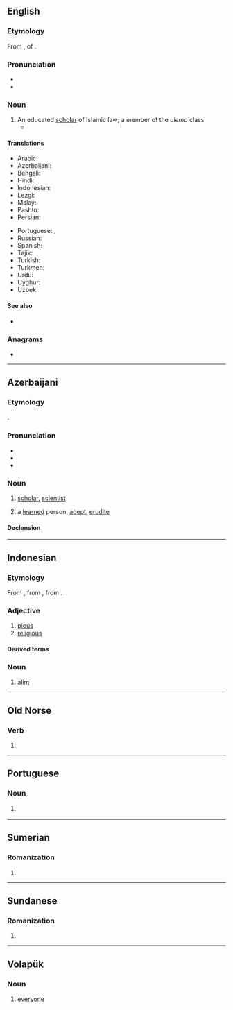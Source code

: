 {{also|Alım|alım|âlim}}
==English==

===Etymology===
{{root|en|ar|ع ل م}}
From {{der|en|ar|عَالِم}}, {{ar-active participle|nocat=1|lc=1|noderived=1}} of {{m|ar|عَلِمَ|t=to know}}.

===Pronunciation===
* {{IPA|en|/ˈɑːlɪm/}}
* {{audio|en|LL-Q1860 (eng)-Vealhurl-alim.wav|Audio (UK)}}

===Noun===
{{en-noun|ulama|ulema|s}}

# An educated [[scholar]] of Islamic law; a member of the ''ulema'' class
#* {{quote-journal|en|2007|February 25|Carla Power|A Secret History|New York Times|url=http://www.nytimes.com/2007/02/25/magazine/25wwlnEssay.t.html
|passage=Akram is a working '''alim''', lecturing in mosques and universities and dispensing fatwas on issues like inheritance and divorce.}}

====Translations====
{{trans-top|scholar of Islamic law}}
* Arabic: {{t+|ar|عَالِم|m}}
* Azerbaijani: {{t+|az|alim}}
* Bengali: {{t|bn|আলিম}}
* Hindi: {{t+|hi|आलिम|m}}
* Indonesian: {{t+|id|alim}}
* Lezgi: {{t|lez|алим}}
* Malay: {{t+|ms|alim}}
* Pashto: {{t+|ps|عالم|m|tr='ālim}}
* Persian: {{t+|fa|عالم|tr='âlem|sc=fa-Arab}}
{{trans-mid}}
* Portuguese: {{t|pt|ulemá|m}}, {{t|pt|alim|m}}
* Russian: {{t+|ru|али́м|m|sc=Cyrl}}
* Spanish: {{t|es|ulema}}
* Tajik: {{t|tg|олим}}
* Turkish: {{t+|tr|âlim}}
* Turkmen: {{t+|tk|alym}}
* Urdu: {{t+|ur|عالم|m|tr='ālim}}
* Uyghur: {{t|ug|ئالىم}}
* Uzbek: {{t+|uz|olim}}
{{trans-bottom}}

====See also====
* {{pedia|Ulema}}

===Anagrams===
* {{anagrams|en|a=ailm|Liam|Lima|Mali|Mila|lima|mail|mali}}

----

==Azerbaijani==

===Etymology===
{{bor+|az|ar|عَالِم}}. {{root|az|ar|ع ل م}}

===Pronunciation===
* {{IPA|az|[ɑːˈlim]}}
* {{audio|az|LL-Q9292 (aze)-Zardabi Bakuvi-alim.wav|Audio (Baku)}}
* {{hyph|az|a|lim}}

===Noun===
{{az-variant|алим}}
{{az-noun}}

# [[scholar]], [[scientist]]
# {{lb|az|figuratively}} a [[learned]] person, [[adept]], [[erudite]]

====Declension====
{{az-decl-noun|i|c}}

{{C|az|Occupations}}

----

==Indonesian==

===Etymology===
{{root|id|ar|ع ل م}}
From {{inh|id|ms|alim}}, 
from {{inh|id|ms-cla|alim}}, from {{der|id|ar|عَالِم}}.

===Adjective===
{{head|id|adjective}}

# [[pious]]
# [[religious]]

====Derived terms====
{{der3|id
|alim ulama
|sealim
|kealiman
}}

===Noun===
{{head|id|noun}}

# [[alim#English|alim]]

----

==Old Norse==

===Verb===
{{head|non|verb form}}

# {{infl of|non|ala||1|p|act|pres|sub}}

----

==Portuguese==

===Noun===
{{pt-noun|m}}

# {{lb|pt|Islam}} {{l|en|alim}} {{gloss|scholar of Islamic law}}
#: {{syn|pt|ulemá}}

----

==Sumerian==

===Romanization===
{{sux-rom}}

# {{romanization of|sux|𒄋|tr=alim}}

----

==Sundanese==

===Romanization===
{{su-rom}}

# {{romanization of|su|ᮃᮜᮤᮙ᮪}}

----

==Volapük==

===Noun===
{{head|vo|noun|plural|alims}}

# [[everyone]]